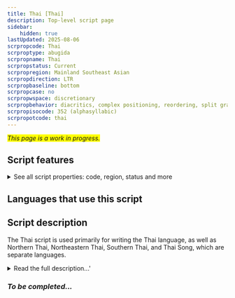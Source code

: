 ```yaml
---
title: Thai [Thai]
description: Top-level script page
sidebar:
    hidden: true
lastUpdated: 2025-08-06
scrpropcode: Thai
scrproptype: abugida
scrpropname: Thai
scrpropstatus: Current
scrpropregion: Mainland Southeast Asian
scrpropdirection: LTR
scrpropbaseline: bottom
scrpropcase: no
scrpropwspace: discretionary
scrpropbehavior: diacritics, complex positioning, reordering, split graphs
scrpropisocode: 352 (alphasyllabic)
scrpropotcode: thai
---
```


<span style='background-color:yellow'>_This page is a work in progress._</span>


## Script features

<details>
<summary> See all script properties: code, region, status and more</summary>
<ScriptInfo />
</details>

## Languages that use this script

<WsList script='Thai' wsMax='5' />

## Script description

The Thai script is used primarily for writing the Thai language, as well as Northern Thai, Northeastern Thai, Southern Thai, and Thai Song, which are separate languages.

<details><summary>Read the full description...'</summary>_Not yet available._</details>

### _To be completed..._

